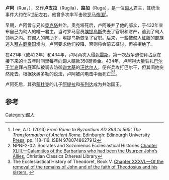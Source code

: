 '''卢阿'''（Rua，{{bd|？||434年||catIdx=R}}），又作'''卢支拉'''（Rugila）、'''路加'''（Ruga），是一位[[匈人|匈人]]君主，其统治事件大约在5世纪左右。他曾多次率军击败[[罗马帝国|罗马帝国]]<ref name=Lee>Lee, A.D. (2013) ''From Rome to Byzantium AD 363 to 565: The Transformation of Ancient Rome''. Edinburgh: [[Edinburgh_University_Press|Edinburgh University Press]], pp. 118-119. ISBN 9780748627912</ref>。

早期，卢阿曾与兄长[[奥克塔|奥克塔]]共治。奥克塔死后，卢阿兼并了他的部众，于432年宣布自己为匈人的唯一君主。当时罗马官员[[埃提乌斯|埃提乌斯]]失去了官职和财产，逃到了匈人领地之内。在匈人的帮助下，埃提乌斯恢复了官职。后来，一些被匈人征服的部族逃入[[拜占庭帝国|拜占庭帝国]]境内，卢阿要求他们投降，否则将会前去征讨，但被拒绝了。

在421年（或422年）和434年，卢阿两次入侵[[色雷斯|色雷斯]]。第一次战争迫使拜占庭在接下来的十五年时间里每年向匈人赔款350磅黄金。434年，卢阿得大量驻扎[[巴尔干半岛|巴尔干半岛]]拜占庭军队被调去防御[[迦太基|迦太基]]的[[汪达尔人|汪达尔人]]，便兴兵攻打巴尔干，但其间他突然死去。根据狄奥多勒的说法，卢阿被闪电击中而死亡<ref>NPNF2-02. Socrates and Sozomenus Ecclesiastical Histories [http://www.ccel.org/ccel/schaff/npnf202.ii.x.xliii.html Chapter XLIII.—Calamities of the Barbarians who had been the Usurper John’s Allies.] {{Wayback|url=http://www.ccel.org/ccel/schaff/npnf202.ii.x.xliii.html |date=20201027155027 }} Christian Classics Ethereal Library</ref><ref>The Ecclesiastical History of Theodoret, Book V. [http://christianbookshelf.org/theodoret/the_ecclesiastical_history_of_theodoret/chapter_xxxvi_of_the_removal_of.htm Chapter XXXVI.—Of the removal of the remains of John and of the faith of Theodosius and his sisters.] {{Wayback|url=http://christianbookshelf.org/theodoret/the_ecclesiastical_history_of_theodoret/chapter_xxxvi_of_the_removal_of.htm |date=20130501185840 }}</ref>。

卢阿死后，其弟[[蒙杜克|蒙杜克]]的儿子[[阿提拉|阿提拉]]和[[布列达|布列达]]成为共治国王。

==参考==
{{reflist}}
{{s-start}}
{{succession box | before = [[奥克塔|奥克塔]] | title = [[匈人|匈人]]君主 | years = 432年–434年 | after = [[阿提拉|阿提拉]]<br>[[布列达|布列达]]}}
{{s-end}}

[[Category:匈人|Category:匈人]]